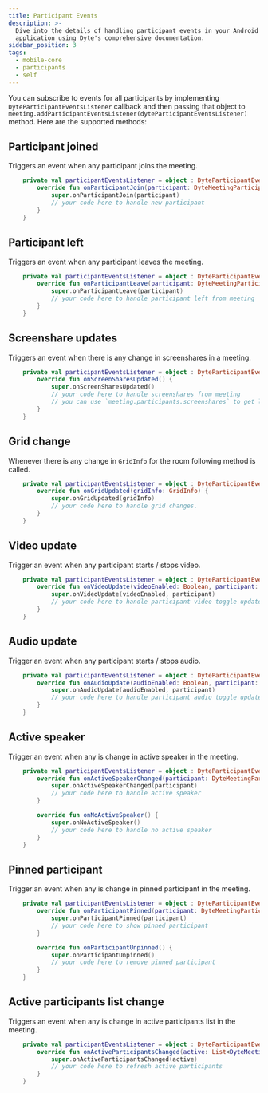 ```yaml
---
title: Participant Events
description: >-
  Dive into the details of handling participant events in your Android
  application using Dyte's comprehensive documentation.
sidebar_position: 3
tags:
  - mobile-core
  - participants
  - self
---
```


You can subscribe to events for all participants by implementing
`DyteParticipantEventsListener` callback and then passing that object to
`meeting.addParticipantEventsListener(dyteParticipantEventsListener)` method.
Here are the supported methods:

## Participant joined

Triggers an event when any participant joins the meeting.

```kotlin
    private val participantEventsListener = object : DyteParticipantEventsListener {
        override fun onParticipantJoin(participant: DyteMeetingParticipant) {
            super.onParticipantJoin(participant)
            // your code here to handle new participant
        }
    }
```

## Participant left

Triggers an event when any participant leaves the meeting.

```kotlin
    private val participantEventsListener = object : DyteParticipantEventsListener {
        override fun onParticipantLeave(participant: DyteMeetingParticipant) {
            super.onParticipantLeave(participant)
            // your code here to handle participant left from meeting
        }
    }
```

## Screenshare updates

Triggers an event when there is any change in screenshares in a meeting.

```kotlin
    private val participantEventsListener = object : DyteParticipantEventsListener {
        override fun onScreenSharesUpdated() {
            super.onScreenSharesUpdated()
            // your code here to handle screenshares from meeting
            // you can use `meeting.participants.screenshares` to get latest screenshare participants
        }
    }
```

## Grid change

Whenever there is any change in `GridInfo` for the room following method is
called.

```kotlin
    private val participantEventsListener = object : DyteParticipantEventsListener {
        override fun onGridUpdated(gridInfo: GridInfo) {
            super.onGridUpdated(gridInfo)
            // your code here to handle grid changes.
        }
    }
```

## Video update

Trigger an event when any participant starts / stops video.

```kotlin
    private val participantEventsListener = object : DyteParticipantEventsListener {
        override fun onVideoUpdate(videoEnabled: Boolean, participant: DyteMeetingParticipant) {
            super.onVideoUpdate(videoEnabled, participant)
            // your code here to handle participant video toggle update
        }
    }
```

## Audio update

Trigger an event when any participant starts / stops audio.

```kotlin
    private val participantEventsListener = object : DyteParticipantEventsListener {
        override fun onAudioUpdate(audioEnabled: Boolean, participant: DyteMeetingParticipant) {
            super.onAudioUpdate(audioEnabled, participant)
            // your code here to handle participant audio toggle update
        }
    }
```

## Active speaker

Trigger an event when any is change in active speaker in the meeting.

```kotlin
    private val participantEventsListener = object : DyteParticipantEventsListener {
        override fun onActiveSpeakerChanged(participant: DyteMeetingParticipant) {
            super.onActiveSpeakerChanged(participant)
            // your code here to handle active speaker
        }

        override fun onNoActiveSpeaker() {
            super.onNoActiveSpeaker()
            // your code here to handle no active speaker
        }
    }
```

## Pinned participant

Trigger an event when any is change in pinned participant in the meeting.

```kotlin
    private val participantEventsListener = object : DyteParticipantEventsListener {
        override fun onParticipantPinned(participant: DyteMeetingParticipant) {
            super.onParticipantPinned(participant)
            // your code here to show pinned participant
        }

        override fun onParticipantUnpinned() {
            super.onParticipantUnpinned()
            // your code here to remove pinned participant
        }
    }
```

## Active participants list change

Triggers an event when any is change in active participants list in the meeting.

```kotlin
    private val participantEventsListener = object : DyteParticipantEventsListener {
        override fun onActiveParticipantsChanged(active: List<DyteMeetingParticipant>) {
            super.onActiveParticipantsChanged(active)
            // your code here to refresh active participants
        }
    }
```

<head>
  <title>Android Core Participant Events</title>
  <meta name="description" content="Dive into the details of handling participant events in your Android application using Dyte's comprehensive documentation.">
</head>
